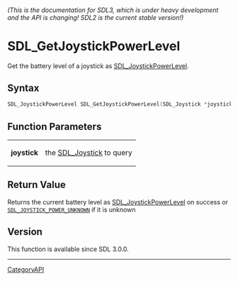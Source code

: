 ====== (This is the documentation for SDL3, which is under heavy development and the API is changing! SDL2 is the current stable version!) ======
= SDL_GetJoystickPowerLevel =

Get the battery level of a joystick as [[SDL_JoystickPowerLevel]].

== Syntax ==

<syntaxhighlight lang='c'>
SDL_JoystickPowerLevel SDL_GetJoystickPowerLevel(SDL_Joystick *joystick);
</syntaxhighlight>

== Function Parameters ==

{|
|'''joystick'''
|the [[SDL_Joystick]] to query
|}

== Return Value ==

Returns the current battery level as [[SDL_JoystickPowerLevel]] on success
or <code>[[SDL_JOYSTICK_POWER_UNKNOWN]]</code> if it is unknown

== Version ==

This function is available since SDL 3.0.0.

----
[[CategoryAPI]]


